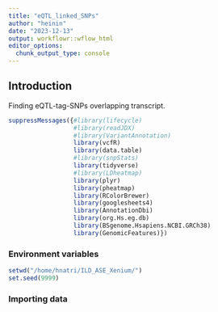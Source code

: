 ```yaml
---
title: "eQTL_linked_SNPs"
author: "heinin"
date: "2023-12-13"
output: workflowr::wflow_html
editor_options:
  chunk_output_type: console
---
```


## Introduction

Finding eQTL-tag-SNPs overlapping transcript.

```r
suppressMessages({#library(lifecycle)
                  #library(readJDX)
                  #library(VariantAnnotation)
                  library(vcfR)
                  library(data.table)
                  #library(snpStats)
                  library(tidyverse)
                  #library(LDheatmap)
                  library(plyr)
                  library(pheatmap)
                  library(RColorBrewer)
                  library(googlesheets4)
                  library(AnnotationDbi)
                  library(org.Hs.eg.db)
                  library(BSgenome.Hsapiens.NCBI.GRCh38)
                  library(GenomicFeatures)})
```

### Environment variables

```r

setwd("/home/hnatri/ILD_ASE_Xenium/")
set.seed(9999)

```

### Importing data

```r

```

